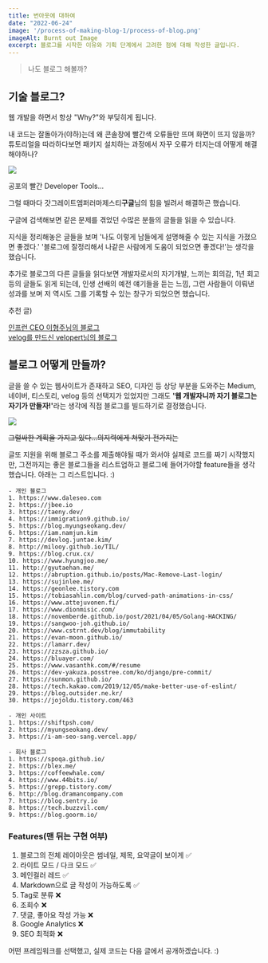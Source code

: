 ```yaml
---
title: 번아웃에 대하여
date: "2022-06-24"
image: '/process-of-making-blog-1/process-of-blog.png'
imageAlt: Burnt out Image
excerpt: 블로그를 시작한 이유와 기획 단계에서 고려한 점에 대해 작성한 글입니다.
---
```


> 나도 블로그 해볼까?

## 기술 블로그?

웹 개발을 하면서 항상 "Why?"와 부딪히게 됩니다.

내 코드는 잘돌아가(야하)는데 왜 콘솔창에 빨간색 오류들만 뜨며 화면이 뜨지 않을까?  
튜토리얼을 따라하다보면 패키지 설치하는 과정에서 자꾸 오류가 터지는데 어떻게 해결해야하나?

<div className="mx-auto" style={{maxWidth: 500}}>
    <Image
        layout="responsive"
        src={"/process-of-making-blog-1/console-errors.png"}
        width={1081}
        height={554}
    />
</div>
<p style={{textAlign: "center", marginTop: 4,}}>
    <span>공포의 빨간 Developer Tools...</span>
</p>

그럴 때마다 갓그레이트엠퍼러마제스티**구글**님의 힘을 빌려서 해결하곤 했습니다.

구글에 검색해보면 같은 문제를 겪었던 수많은 분들의 글들을 읽을 수 있습니다.

지식을 정리해놓은 글들을 보며 '나도 이렇게 남들에게 설명해줄 수 있는 지식을 가졌으면 좋겠다.'
'블로그에 잘정리해서 나같은 사람에게 도움이 되었으면 좋겠다!'는 생각을 했습니다.

추가로 블로그의 다른 글들을 읽다보면 개발자로서의 자기개발, 느끼는 회의감, 1년 회고 등의 글들도 읽게 되는데,
인생 선배의 예전 얘기들을 듣는 느낌, 그런 사람들이 이뤄낸 성과를 보며 저 역시도 그를 기록할 수 있는 창구가 되었으면 했습니다.

추천 글)

[인프런 CEO 이형주님의 블로그](https://www.hyungjoo.me/%ec%9d%b8%ec%a6%9d-%eb%a9%94%ec%9d%bc-%ec%98%a4%eb%a5%98/)  
[velog를 만드신 velopert님의 블로그](https://velopert.com/3719)

## 블로그 어떻게 만들까?

글을 쓸 수 있는 웹사이트가 존재하고 SEO, 디자인 등 상당 부분을 도와주는 Medium, 네이버, 티스토리, velog 등의 선택지가 있었지만
그래도 <strong>'웹 개발자니까 자기 블로그는 자기가 만들자!'</strong>라는 생각에 직접 블로그를 빌드하기로 결정했습니다.

<div className="mx-auto" style={{maxWidth: 300}}>
    <Image
        layout="responsive"
        src={"/process-of-making-blog-1/tyson-word.jpeg"}
        width={562}
        height={445}
    />
</div>
<p style={{textAlign: "center", marginTop: 4,}}>
    <s>그럴싸한 계획을 가지고 있다...의지력에게 쳐맞기 전가지는</s>
</p>

글또 지원을 위해 블로그 주소를 제출해야될 때가 와서야 실제로 코드를 짜기 시작했지만,
그전까지는 좋은 블로그들을 리스트업하고 블로그에 들어가야할 feature들을 생각했습니다.
아래는 그 리스트입니다. :)

```
- 개인 블로그
1. https://www.daleseo.com 
2. https://jbee.io
3. https://taeny.dev/
4. https://immigration9.github.io/
5. https://blog.myungseokang.dev/
6. https://iam.namjun.kim
7. https://devlog.juntae.kim/
8. http://milooy.github.io/TIL/
9. https://blog.crux.cx/
10. https://www.hyungjoo.me/
11. http://gyutaehan.me/
12. https://abruption.github.io/posts/Mac-Remove-Last-login/
13. https://sujinlee.me/
14. https://geonlee.tistory.com
15. https://tobiasahlin.com/blog/curved-path-animations-in-css/
16. https://www.attejuvonen.fi/
17. https://www.dionmisic.com/
18. https://novemberde.github.io/post/2021/04/05/Golang-HACKING/
19. https://sangwoo-joh.github.io/
20. https://www.cstrnt.dev/blog/immutability
21. https://evan-moon.github.io/
22. https://lamarr.dev/
23. https://zzsza.github.io/
24. https://bluayer.com/
25. https://www.vasanthk.com/#/resume
26. https://dev-yakuza.posstree.com/ko/django/pre-commit/
27. https://sunmon.github.io/
28. https://tech.kakao.com/2019/12/05/make-better-use-of-eslint/
29. https://blog.outsider.ne.kr/
30. https://jojoldu.tistory.com/463

- 개인 사이트
1. https://shiftpsh.com/
2. https://myungseokang.dev/
3. https://i-am-seo-sang.vercel.app/

- 회사 블로그
1. https://spoqa.github.io/
2. https://blex.me/
3. https://coffeewhale.com/
4. https://www.44bits.io/
5. https://grepp.tistory.com/
6. http://blog.dramancompany.com
7. https://blog.sentry.io
8. https://tech.buzzvil.com/
9. https://blog.goorm.io/

```

### Features(맨 뒤는 구현 여부)

1. 블로그의 전체 레이아웃은 썸네일, 제목, 요약글이 보이게 ✅
2. 라이트 모드 / 다크 모드 ✅
3. 메인컬러 레드 ✅
4. Markdown으로 글 작성이 가능하도록 ✅
5. Tag로 분류 ❌
6. 조회수 ❌
7. 댓글, 좋아요 작성 가능 ❌
8. Google Analytics ❌
9. SEO 최적화 ❌

어떤 프레임워크를 선택했고, 실제 코드는 다음 글에서 공개하겠습니다. :) 

